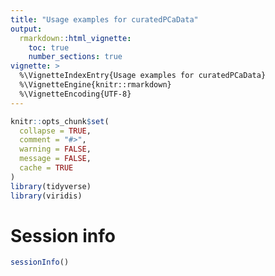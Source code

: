 ```yaml
---
title: "Usage examples for curatedPCaData"
output: 
  rmarkdown::html_vignette:
    toc: true
    number_sections: true
vignette: >
  %\VignetteIndexEntry{Usage examples for curatedPCaData}
  %\VignetteEngine{knitr::rmarkdown}
  %\VignetteEncoding{UTF-8}
---
```


```r
knitr::opts_chunk$set(
  collapse = TRUE,
  comment = "#>",
  warning = FALSE,
  message = FALSE,
  cache = TRUE
)
library(tidyverse)
library(viridis)
```




# Session info

```r
sessionInfo()
```

